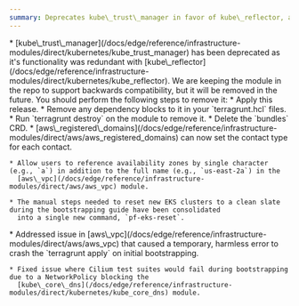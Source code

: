 ```yaml
---
summary: Deprecates kube\_trust\_manager in favor of kube\_reflector, adds domain contact type configuration, simplifies EKS reset process with new command, and fixes VPC and CoreDNS-related issues.
---
```



<ChangelogEntry>
  <Fragment slot="breaking-changes">
    * [kube\_trust\_manager](/docs/edge/reference/infrastructure-modules/direct/kubernetes/kube_trust_manager) has been deprecated as it's functionality was redundant with
      [kube\_reflector](/docs/edge/reference/infrastructure-modules/direct/kubernetes/kube_reflector). We are keeping the module
      in the repo to support backwards compatibility, but it will be removed in the future. You should perform the following steps to remove it:
    * Apply this release.
    * Remove any dependency blocks to it in your `terragrunt.hcl` files.
    * Run `terragrunt destroy` on the module to remove it.
    * Delete the `bundles` CRD.
  </Fragment>

  <Fragment slot="additions">
    * [aws\_registered\_domains](/docs/edge/reference/infrastructure-modules/direct/aws/aws_registered_domains) can now set the contact type
      for each contact.

    * Allow users to reference availability zones by single character (e.g., `a`) in addition to the full name (e.g., `us-east-2a`) in the
      [aws\_vpc](/docs/edge/reference/infrastructure-modules/direct/aws/aws_vpc) module.

    * The manual steps needed to reset new EKS clusters to a clean slate during the bootstrapping guide have been consolidated
      into a single new command, `pf-eks-reset`.
  </Fragment>

  <Fragment slot="fixes">
    * Addressed issue in [aws\_vpc](/docs/edge/reference/infrastructure-modules/direct/aws/aws_vpc) that caused a temporary, harmless error to crash
      the `terragrunt apply` on initial bootstrapping.

    * Fixed issue where Cilium test suites would fail during bootstrapping due to a NetworkPolicy blocking the
      [kube\_core\_dns](/docs/edge/reference/infrastructure-modules/direct/kubernetes/kube_core_dns) module.
  </Fragment>
</ChangelogEntry>
